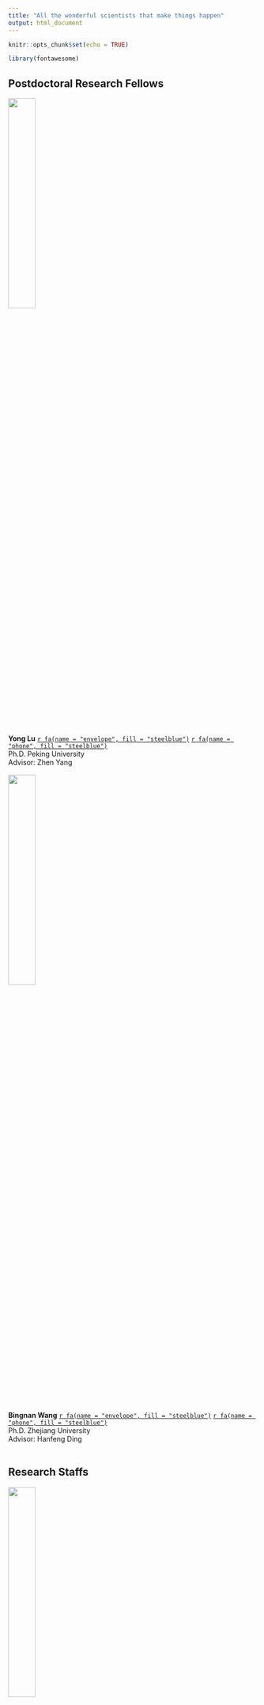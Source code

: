 ---
title: "All the wonderful scientists that make things happen"
output: html_document
---

```{r setup, include=FALSE}
knitr::opts_chunk$set(echo = TRUE)
```
```{r load_packages, message=FALSE, warning=FALSE, include=FALSE} 
library(fontawesome)
```

## Postdoctoral Research Fellows
<img src="files/YongLu.jpg" style="width:33%">\
**Yong Lu** 
[`r fa(name = "envelope", fill = "steelblue")`](mailto:<Yong.Lu@utsouthwestern.edu>) 
[`r fa(name = "phone", fill = "steelblue")`](tel:214-648-8925)\
Ph.D. Peking University\
Advisor: Zhen Yang\
\
<img src="files/BingnanWang.jpg" style="width:33%">\
**Bingnan Wang** 
[`r fa(name = "envelope", fill = "steelblue")`](mailto:<Bingnan.Wang@utsouthwestern.edu>) 
[`r fa(name = "phone", fill = "steelblue")`](tel:214-648-8925)\
Ph.D. Zhejiang University\
Advisor: Hanfeng Ding\
\

## Research Staffs
<img src="files/LipingLi.jpg" style="width:33%">\
**Liping Li** 
[`r fa(name = "envelope", fill = "steelblue")`](mailto:<Liping.Li@utsouthwestern.edu>) 
[`r fa(name = "phone", fill = "steelblue")`](tel:214-648-8925)\
Research Scientist\
\
<img src="files/QianWang.jpg" style="width:33%">\
**Qian Wang** 
[`r fa(name = "envelope", fill = "steelblue")`](mailto:<Qian.Wang@utsouthwestern.edu>) 
[`r fa(name = "phone", fill = "steelblue")`](tel:214648-8925)\
Senior Research Associate\
\
<img src="files/LipingYao.jpg" style="width:33%">\
**Liping Yao** 
[`r fa(name = "envelope", fill = "steelblue")`](mailto:<Liping.Yao@utsouthwestern.edu>) 
[`r fa(name = "phone", fill = "steelblue")`](tel:214648-8925)\
Research Assistant\
\

## Former Graduate Student
**Xiao Wang**\
2006–2012\
B.S., Peking University\
Advisor: Prof. Jiaxi Xu\
Current: Senior Scientist, Merck\
\

## Former Postdoctoral Research Fellows
**Chen Zhu**\
2013\
Ph.D., Shanghai Institute of Organic Chemistry\
Advisor: Prof. Guo-Qiang Lin\
Current: Professor, Suzhou University\
\
**Chengwei Zhang**\
2015–2016\
Ph.D. Shanghai Institute of Organic Chemistry\
Advisor: Prof. Chaozhong Li\
\
**Fei Tan**\
2019–2020\
Ph.D. Sichuan University\
Advisor: Prof. Xiaoming Feng\
\
**Heping Shi**\
2010–2017\
Ph.D., Shanghai Institute of Organic Chemistry\
Advisor: Prof. Biao Jiang\
\
**Jen-Chieh Hsieh**\
2008\
Ph.D., National Tsing Hua University\
Advisor: Prof. Chien-Hong Cheng\
\
**Jianming Lu**\
2005–2011\
Ph.D., Nankai University\
Advisor: Prof. Jin-Pei Cheng\
\
**Jibao Xia**\
2010–2015\
Ph.D. Shanghai Institute of Organic Chemistry\
Advisor: Prof. Shu-Li You\
Current: Professor, Lanzhou Institute of Chemical Physics\
\
**Jing Li**\
2013–2015\
Ph.D., Peking University Health Science Center\
Advisor: Prof. Yanxing Jia\
\
**Lei Han**\
2016–2019\
Ph.D., Shanghai Institute of Organic Chemistry\
Advisor: Prof. Biao Jiang\
\
**Lin You**\
2016 - 2021\
Ph.D., Peking University\
Advisor: Prof. Zhen Yang\
Current: Research Investigator, Incyte\
\
**Qi Wei**\
2015–2018\
Ph.D. Shanghai Institute of Organic Chemistry\
Advisor: Prof. Shengming Ma\
\
**Qiaoling Wang**\
2006–2011\
Ph.D., Lanzhou University\
Advisor: Prof. Xuegong She\
\
**Saptarshi De**\
2013–2014\
Ph.D., Wayne State University\
Advisor: Prof. Jim Rigby\
Current: Principal Investigator, DuPont\
\
**Shuanhu Gao**\
2007–2010\
Ph.D., Lanzhou University\
Advisor: Prof. Yong-Qiang Tu\
Current: Professor, Department of Chemistry, East China Normal University\
\
**Xianghui Tan**\
2004–2008\
Ph.D., University of Science and Technology of China\
Advisor: Prof. Qing-Xiang Guo\
Current: Chief Technology Officer, ChemPacific Corportation\
\
**Xiaolei Wang**\
2011–2015\
Ph.D. Lanzhou University\
Advisor: Prof. Xuegong She\
Current: Professor, Department of Chemistry, Lanzhou University\
\
**Yuanwei Dai**\
2015–2017\
Ph.D., Shanghai Institute of Organic Chemistry\
Advisor: Prof. Biao Yu\
\
**Yuyong Ma**\
2013–2015\
Ph.D., Shanghai Institute of Organic Chemistry\
Advisor: Prof. Biao Yu\
\
**Zhiqiang Ma**\
2007–2015\
Ph.D., Shanghai Institute of Organic Chemistry\
Advisor: Prof. Hongbin Zhai\
Current: Professor, School of Chemistry and Chemical Engineering, South China University of Technology\
\

## Former Summer Undergraduate Students
**Benjamin Kernen**\
2015\
Summer Intern from University of North Texas\
\
**Julian Maceren**\
2019\
Amgen Scholar from Rochester University\
\
**Khoa Nguyen**\
2012\
QP-SURF student from the University of Texas at Arlington\
\
**Lauren Garofalo**\
2010\
QP-SURF student from Baylor University\
\
**Matthew Bedard**\
2015\
Summer Intern from Vanderbilt University\
\
**Nyle Sharif**\
2019\
QP-SURF student from Northeastern University\
\
**Phillip Steininger**\
2008\
QP-SURF student from Washington University\
\
**Rae McFarlin**\
2009\
QP-SURF student from Texas Woman's University\
\
**Vivian Shaw**\
2006–2007\
Summer Intern from University of Pennsylvania\
\

## Former Summer High School Students
**Adrian Bustos**\
2011\
STARS student from Talented and Gifted School at Townview\
\
**Michael Gao**\
2022\
Summer Intern from St. Mark's School of Texas\
\
**Bao (Manny) Nguyen**\
2010\
STARS student from Haltom High School\
\
**Brian Chhor**\
2008\
STARS student from Yvonne A. Ewell Townview Magnet Center, The School for the Talented and Gifted\
\
**John La**\
2012\
STARS student from the School of Science and Engineering Magnet\
\
**Karen De La Fuenta**\
2009\
STARS student from the Science and Engineering Magnet at Townview
